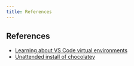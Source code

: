 ```yaml
---
title: References
---
```



## References

* [Learning about VS Code virtual environments](https://code.visualstudio.com/docs/python/environments)
* [Unattended install of chocolatey](https://www.reddit.com/r/chocolatey/comments/kvyav2/using_unattend_xml_to_install_chocolatey_at_first/)


